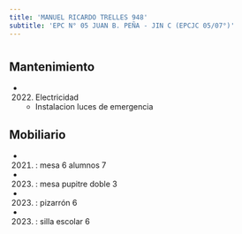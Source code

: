 ```yaml
---
title: 'MANUEL RICARDO TRELLES 948'
subtitle: 'EPC N° 05 JUAN B. PEÑA - JIN C (EPCJC 05/07°)'
---
```


#


## Mantenimiento

*  (2022) Electricidad 
    + Instalacion luces de emergencia


## Mobiliario

*  (2021) : mesa 6 alumnos 7 

*  (2023) : mesa pupitre doble 3 

*  (2023) : pizarrón 6 

*  (2023) : silla escolar 6 






